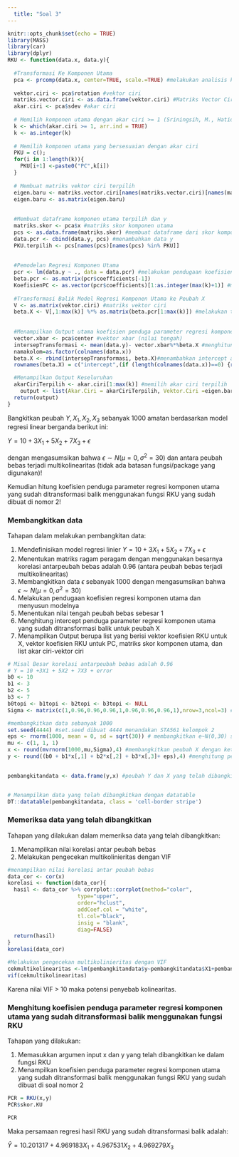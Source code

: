 ```yaml
---
  title: "Soal 3"
---
```

  
```r
knitr::opts_chunk$set(echo = TRUE)
library(MASS) 
library(car)
library(dplyr)
RKU <- function(data.x, data.y){
  
  #Transformasi Ke Komponen Utama
  pca <- prcomp(data.x, center=TRUE, scale.=TRUE) #melakukan analisis komponen utama
  
  vektor.ciri <- pca$rotation #vektor ciri 
  matriks.vector.ciri <- as.data.frame(vektor.ciri) #Matriks Vector Ciri
  akar.ciri <- pca$sdev #akar ciri
  
  # Memilih komponen utama dengan akar ciri >= 1 (Sriningsih, M., Hatidja, D., dan Prang, J.D. (2018))
  k <- which(akar.ciri >= 1, arr.ind = TRUE)
  k <- as.integer(k)
  
  # Memilih komponen utama yang bersesuaian dengan akar ciri 
  PKU = c();
  for(i in 1:length(k)){
    PKU[i+1] <-paste0("PC",k[i])
  }
  
  # Membuat matriks vektor ciri terpilih
  eigen.baru <- matriks.vector.ciri[names(matriks.vector.ciri)[names(matriks.vector.ciri) %in% PKU]]
  eigen.baru <- as.matrix(eigen.baru)
  
  
  #Membuat dataframe komponen utama terpilih dan y
  matriks.skor <- pca$x #matriks skor komponen utama
  pcs <- as.data.frame(matriks.skor) #membuat dataframe dari skor komponen utama
  data.pcr <- cbind(data.y, pcs) #menambahkan data y
  PKU.terpilih <- pcs[names(pcs)[names(pcs) %in% PKU]]
  
  
  #Pemodelan Regresi Komponen Utama
  pcr <- lm(data.y ~ ., data = data.pcr) #melakukan pendugaan koefisien regresi
  beta.pcr <- as.matrix(pcr$coefficients[-1]) 
  KoefisienPC <- as.vector(pcr$coefficients)[1:as.integer(max(k)+1)] #matriks koefisien regresi komponen utama
  
  #Transformasi Balik Model Regresi Komponen Utama ke Peubah X
  V <- as.matrix(vektor.ciri) #matriks vektor ciri
  beta.X <- V[,1:max(k)] %*% as.matrix(beta.pcr[1:max(k)]) #melakukan transformasi peubah komponen utama menjadi peubah asal x (NCSS LLC 2019)
  
  
  #Menampilkan Output utama koefisien penduga parameter regresi komponen utama yang sudah ditransformasi balik untuk peubah X (Agustini N, Nugroho S dan Agustina D (2015))
  vector.xbar <- pca$center #vektor xbar (nilai tengah)
  intersepTransformasi <- mean(data.y)- vector.xbar%*%beta.X #menghitung intercept akhir
  namakolom=as.factor(colnames(data.x))
  beta.X <- rbind(intersepTransformasi, beta.X)#menambahkan intercept akhir dan koefisien beta hasil transformasi
  rownames(beta.X) = c("intercept",(if (length(colnames(data.x))==0) {rep(paste("beta",1:ncol(data.x),sep=""))} else {levels(namakolom)}))

  #Menampilkan Output Keseluruhan
  akarCiriTerpilih <- akar.ciri[1:max(k)] #memilih akar ciri terpilih
    output <- list(Akar.Ciri = akarCiriTerpilih, Vektor.Ciri =eigen.baru,  skor.KU= DT::datatable(PKU.terpilih, class = 'cell-border stripe'), Koefisien.PC = KoefisienPC, Koefisien.X = beta.X)
  return(output)
}
```

Bangkitkan peubah $Y, X_1, X_2, X_3$ sebanyak 1000 amatan berdasarkan model regresi linear berganda berikut ini:

$Y = 10 + 3X_1 + 5X_2 + 7X_3 + \epsilon$

dengan mengasumsikan bahwa $\epsilon \sim N(\mu=0, \sigma^2 = 30)$ dan antara peubah bebas terjadi multikolinearitas (tidak ada batasan fungsi/package yang digunakan)!

Kemudian hitung koefisien penduga parameter regresi komponen utama yang sudah ditransformasi balik menggunakan fungsi RKU yang sudah dibuat di nomor 2!


### Membangkitkan data
  
Tahapan dalam melakukan pembangkitan data: \

1. Mendefinisikan model regresi linier $Y = 10 + 3X_1 + 5X_2 + 7X_3 + \epsilon$\
2. Menentukan matriks ragam peragam dengan menggunakan besarnya korelasi antarpeubah bebas adalah 0.96 (antara peubah bebas terjadi multikolinearitas) \
3. Membangkitkan data $\epsilon$ sebanyak 1000 dengan mengasumsikan bahwa $\epsilon \sim N(\mu=0, \sigma^2 = 30)$ \
4. Melakukan pendugaan koefisien regresi komponen utama dan menyusun modelnya\
5. Menentukan nilai tengah peubah bebas sebesar 1\
6. Menghitung intercept penduga parameter regresi komponen utama yang sudah ditransformasi balik untuk peubah X \
7. Menampilkan Output berupa list yang berisi vektor koefisien RKU untuk X, vektor koefisien RKU untuk PC, matriks skor komponen utama, dan list akar ciri-vektor ciri

```r
# Misal Besar korelasi antarpeubah bebas adalah 0.96
# Y = 10 +3X1 + 5X2 + 7X3 + error
b0 <- 10
b1 <- 3 
b2 <- 5
b3 <- 7  
b0topi <- b1topi <- b2topi <- b3topi <- NULL 
Sigma <- matrix(c(1,0.96,0.96,0.96,1,0.96,0.96,0.96,1),nrow=3,ncol=3) #matriks ragam peragam

#membangkitkan data sebanyak 1000
set.seed(4444) #set.seed dibuat 4444 menandakan STA561 kelompok 2
eps <- rnorm(1000, mean = 0, sd = sqrt(30)) # membangkitkan e~N(0,30) sebanyak 1000
mu <- c(1, 1, 1)
x <- round(mvrnorm(1000,mu,Sigma),4) #membangkitkan peubah X dengan ketentuan 4 angka di belakang koma
y <- round((b0 + b1*x[,1] + b2*x[,2] + b3*x[,3]+ eps),4) #menghitung peubah y dengan ketentuan 4 angka di belakang koma
 

pembangkitandata <- data.frame(y,x) #peubah Y dan X yang telah dibangkitkan


# Menampilkan data yang telah dibangkitkan dengan datatable
DT::datatable(pembangkitandata, class = 'cell-border stripe') 
```

### Memeriksa data yang telah dibangkitkan

Tahapan yang dilakukan dalam memeriksa data yang telah dibangkitkan:

1. Menampilkan nilai korelasi antar peubah bebas \
2. Melakukan pengecekan multikolinieritas dengan VIF \

```r
#menampilkan nilai korelasi antar peubah bebas
data_cor <- cor(x)
korelasi <- function(data_cor){
  hasil <- data_cor %>% corrplot::corrplot(method="color",  
                      type="upper", 
                      order="hclust", 
                      addCoef.col = "white",
                      tl.col="black", 
                      insig = "blank",
                      diag=FALSE) 
  return(hasil)
}
korelasi(data_cor)
```

```r
#Melakukan pengecekan multikolinieritas dengan VIF
cekmultikolinearitas <-lm(pembangkitandata$y~pembangkitandata$X1+pembangkitandata$X2+pembangkitandata$X3)
vif(cekmultikolinearitas)
```

Karena nilai VIF > 10 maka potensi penyebab kolinearitas.

### Menghitung koefisien penduga parameter regresi komponen utama yang sudah ditransformasi balik menggunakan fungsi RKU

Tahapan yang dilakukan:

1. Memasukkan argumen input x dan y yang telah dibangkitkan ke dalam fungsi RKU \
2. Menampilkan koefisien penduga parameter regresi komponen utama yang sudah ditransformasi balik menggunakan fungsi RKU yang sudah dibuat di soal nomor 2 \

```r
PCR = RKU(x,y)
PCR$skor.KU
```

```r
PCR
```

Maka persamaan regresi hasil RKU yang sudah ditransformasi balik adalah:

$\hat Y = 10.201317+4.969183X_1+4.967531X_2+4.969279X_3$
